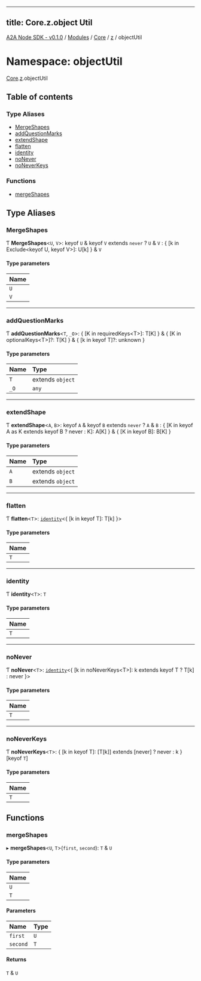 
---
title: Core.z.object Util
---

[A2A Node SDK - v0.1.0](/api-reference/README) / [Modules](/api-reference/modules) / [Core](Core) / [z](Core.z) / objectUtil

# Namespace: objectUtil

[Core](Core).[z](Core.z).objectUtil

## Table of contents

### Type Aliases

- [MergeShapes](Core.z.objectUtil.md#mergeshapes)
- [addQuestionMarks](Core.z.objectUtil.md#addquestionmarks)
- [extendShape](Core.z.objectUtil.md#extendshape)
- [flatten](Core.z.objectUtil.md#flatten)
- [identity](Core.z.objectUtil.md#identity)
- [noNever](Core.z.objectUtil.md#nonever)
- [noNeverKeys](Core.z.objectUtil.md#noneverkeys)

### Functions

- [mergeShapes](Core.z.objectUtil.md#mergeshapes-1)

## Type Aliases

### MergeShapes

Ƭ **MergeShapes**\<`U`, `V`\>: keyof `U` & keyof `V` extends `never` ? `U` & `V` : \{ [k in Exclude\<keyof U, keyof V\>]: U[k] } & `V`

#### Type parameters

| Name |
| :------ |
| `U` |
| `V` |

___

### addQuestionMarks

Ƭ **addQuestionMarks**\<`T`, `_O`\>: \{ [K in requiredKeys\<T\>]: T[K] } & \{ [K in optionalKeys\<T\>]?: T[K] } & \{ [k in keyof T]?: unknown }

#### Type parameters

| Name | Type |
| :------ | :------ |
| `T` | extends `object` |
| `_O` | `any` |

___

### extendShape

Ƭ **extendShape**\<`A`, `B`\>: keyof `A` & keyof `B` extends `never` ? `A` & `B` : \{ [K in keyof A as K extends keyof B ? never : K]: A[K] } & \{ [K in keyof B]: B[K] }

#### Type parameters

| Name | Type |
| :------ | :------ |
| `A` | extends `object` |
| `B` | extends `object` |

___

### flatten

Ƭ **flatten**\<`T`\>: [`identity`](Core.z.objectUtil.md#identity)\<\{ [k in keyof T]: T[k] }\>

#### Type parameters

| Name |
| :------ |
| `T` |

___

### identity

Ƭ **identity**\<`T`\>: `T`

#### Type parameters

| Name |
| :------ |
| `T` |

___

### noNever

Ƭ **noNever**\<`T`\>: [`identity`](Core.z.objectUtil.md#identity)\<\{ [k in noNeverKeys\<T\>]: k extends keyof T ? T[k] : never }\>

#### Type parameters

| Name |
| :------ |
| `T` |

___

### noNeverKeys

Ƭ **noNeverKeys**\<`T`\>: \{ [k in keyof T]: [T[k]] extends [never] ? never : k }[keyof `T`]

#### Type parameters

| Name |
| :------ |
| `T` |

## Functions

### mergeShapes

▸ **mergeShapes**\<`U`, `T`\>(`first`, `second`): `T` & `U`

#### Type parameters

| Name |
| :------ |
| `U` |
| `T` |

#### Parameters

| Name | Type |
| :------ | :------ |
| `first` | `U` |
| `second` | `T` |

#### Returns

`T` & `U`
